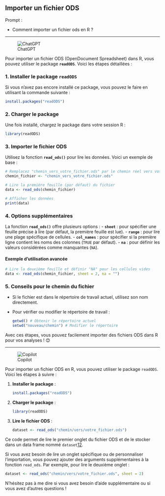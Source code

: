 ## Importer un fichier ODS

::: {.callout-note appearance="simple"}
Prompt : 

* Comment importer un fichier ods en R ?


:::

----

![ChatGPT](../img/ChatGPT.PNG)


Pour importer un fichier ODS (OpenDocument Spreadsheet) dans R, vous pouvez utiliser le package **`readODS`**. Voici les étapes détaillées :

### 1. Installer le package `readODS`
Si vous n'avez pas encore installé ce package, vous pouvez le faire en utilisant la commande suivante :

```R
install.packages("readODS")
```

### 2. Charger le package
Une fois installé, chargez le package dans votre session R :

```R
library(readODS)
```

### 3. Importer le fichier ODS
Utilisez la fonction **`read_ods()`** pour lire les données. Voici un exemple de base :

```R
# Remplacez "chemin_vers_votre_fichier.ods" par le chemin réel vers votre fichier ODS
chemin_fichier <- "chemin_vers_votre_fichier.ods"

# Lire la première feuille (par défaut) du fichier
data <- read_ods(chemin_fichier)

# Afficher les données
print(data)
```

### 4. Options supplémentaires
La fonction **`read_ods()`** offre plusieurs options :
- **`sheet`** : pour spécifier une feuille précise à lire (par défaut, la première feuille est lue).
- **`range`** : pour lire une plage spécifique de cellules.
- **`col_names`** : pour spécifier si la première ligne contient les noms des colonnes (`TRUE` par défaut).
- **`na`** : pour définir les valeurs considérées comme manquantes (`NA`).

#### Exemple d'utilisation avancée
```R
# Lire la deuxième feuille et définir "NA" pour les cellules vides
data <- read_ods(chemin_fichier, sheet = 2, na = "")
```

### 5. Conseils pour le chemin du fichier
- Si le fichier est dans le répertoire de travail actuel, utilisez son nom directement.
- Pour vérifier ou modifier le répertoire de travail :
  ```R
  getwd() # Obtenir le répertoire actuel
  setwd("nouveau/chemin") # Modifier le répertoire
  ```

Avec ces étapes, vous pouvez facilement importer des fichiers ODS dans R pour vos analyses ! 😊

----

![Copilot](../img/copilot.PNG)

Pour importer un fichier ODS en R, vous pouvez utiliser le package `readODS`. Voici les étapes à suivre :

1. **Installer le package** :
   ```R
   install.packages("readODS")
   ```

2. **Charger le package** :
   ```R
   library(readODS)
   ```

3. **Lire le fichier ODS** :
   ```R
   dataset <- read_ods("chemin/vers/votre_fichier.ods")
   ```

Ce code permet de lire le premier onglet du fichier ODS et de le stocker dans un data frame nommé `dataset`[1](https://cran.r-project.org/web/packages/readODS/readODS.pdf)[2](https://thinkr.fr/abcdr/comment-lire-un-fichier-ods-avec-r-read_ods/).

Si vous avez besoin de lire un onglet spécifique ou de personnaliser l'importation, vous pouvez ajouter des arguments supplémentaires à la fonction `read_ods`. Par exemple, pour lire le deuxième onglet :
```R
dataset <- read_ods("chemin/vers/votre_fichier.ods", sheet = 2)
```

N'hésitez pas à me dire si vous avez besoin d'aide supplémentaire ou si vous avez d'autres questions !